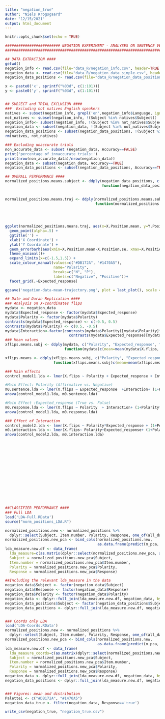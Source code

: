 ```yaml
---
title: "negation_true"
author: "Niels Krogsgaard"
date: "12/15/2021"
output: html_document
---
```


```r
knitr::opts_chunk$set(echo = TRUE)
```


```r
######################### NEGATION EXPERIMENT - ANALYSES ON SENTENCE VERIFICATION  ####################
###################################################################################################

## DATA EXTRACTION ####
getwd()
negation_info <- read.csv(file="data_R/negation_info.csv", header=TRUE, sep=",")
negation_data <- read.csv(file="data_R/negation_data_simple.csv", header=TRUE, sep=",")
negation_data_positions <- read.csv(file="data_R/negation_data_positions.csv", header=TRUE, sep=",")

x <- paste0('x', sprintf("%03d", c(1:101)))
y <- paste0('y', sprintf("%03d", c(1:101)))


## SUBJECT and TRIAL EXCLUSION ####
###  Excluding not natives English speakers
natives <- subset(negation_info, grepl('en',negation_info$Language, ignore.case=TRUE))
not_natives <- subset(negation_info, !(Subject %in% natives$Subject))
negation_info<- subset(negation_info, !(Subject %in% not_natives$Subject))
negation_data <- subset(negation_data, !(Subject %in% not_natives$Subject))
negation_data_positions <- subset(negation_data_positions, !(Subject %in% not_natives$Subject))
rm(natives, not_natives)

### Excluding unaccurate trials
non_accurate_data <- subset (negation_data, Accuracy==FALSE)
print('percentage of innaccurate trials:')
print(nrow(non_accurate_data)/nrow(negation_data))
negation_data <- subset(negation_data, Accuracy==TRUE)
negation_data_positions <- subset(negation_data_positions, Accuracy==TRUE)

## OVERALL PERFORMANCE ####
normalized_positions.means.subject <- ddply(negation_data_positions, c("Polarity", "Time.Step", "Expected_response", "Subject"),
                                            function(negation_data_positions)c(X.Position.mean=mean(negation_data_positions$X.Position, na.rm=T), 
                                                                                 Y.Position.mean=mean(negation_data_positions$Y.Position, na.rm=T)))

normalized_positions.means.traj <- ddply(normalized_positions.means.subject, c("Polarity", "Time.Step", "Expected_response"),
                                         function(normalized_positions.means.subject)c(X.Position.mean=mean(normalized_positions.means.subject$X.Position.mean, na.rm=T), 
                                                                                       X.Position.se=se(normalized_positions.means.subject$X.Position.mean, na.rm=T),
                                                                                       Y.Position.mean=mean(normalized_positions.means.subject$Y.Position.mean, na.rm=T), 
                                                                                       Y.Position.se=se(normalized_positions.means.subject$Y.Position.mean, na.rm=T)))

ggplot(normalized_positions.means.traj, aes(x=X.Position.mean, y=Y.Position.mean, color=Polarity, group=Polarity)) +
  geom_point(alpha=.5) + 
  ggtitle('') +
  xlab('X Coordinate') +
  ylab('Y Coordinate') +
  geom_errorbarh(aes(xmin=X.Position.mean-X.Position.se, xmax=X.Position.mean+X.Position.se), alpha=.4) + 
  theme_minimal()+
  expand_limits(x=c(-1.5,1.5)) + 
  scale_colour_manual(values=c("#DB172A", "#1470A5"), 
                      name="Polarity",
                      breaks=c("N", "P"),
                      labels=c("Negative", "Positive"))+ 
  facet_grid(.~Expected_response) 

ggsave('negation-data-mean-trajectory.png', plot = last_plot(), scale = 1, dpi = 300, path='fig', width = 7, height = 5)

## Dale and Duran Replication ####
### Analysis on X-coordinates flips
mydata <- negation_data
mydata$Expected_response <- factor(mydata$Expected_response)
mydata$Polarity <- factor(mydata$Polarity)
contrasts(mydata$Expected_response) <- c(-0.5, 0.5)
contrasts(mydata$Polarity) <- c(0.5, -0.5)
mydata$Interaction<-factor(contrasts(mydata$Polarity)[mydata$Polarity]*
                             contrasts(mydata$Expected_response)[mydata$Expected_response]) 
### Mean values
xflips.means.subj <- ddply(mydata, c("Polarity", "Expected_response", "Subject"),
                           function(mydata)c(mean=mean(mydata$X.flips, na.rm=T)))

xflips.means <- ddply(xflips.means.subj, c("Polarity", "Expected_response"),
                      function(xflips.means.subj)c(mean=mean(xflips.means.subj$mean, na.rm=T), se = se(xflips.means.subj$mean)))

### Main effects
control_model1.lda <- lmer(X.flips ~ Polarity + Expected_response + Interaction + (1+Polarity*Expected_response|Subject), data = mydata, REML=FALSE)

#Main Effect: Polarity (Affirmative vs. Negative)
m0.sentence.lda <- lmer(X.flips ~ Expected_response  +Interaction+ (1+Polarity*Expected_response|Subject), data = mydata, REML=FALSE) #the value of intercept is not exactly the same as the one in my aggregate function, why?
anova(control_model1.lda, m0.sentence.lda)

#Main Effect :Expected_response (True vs. False)
m0.response.lda <- lmer(X.flips ~ Polarity  + Interaction+ (1+Polarity*Expected_response|Subject), data = mydata, REML=FALSE) #the value of intercept is not exactly the same as the one in my aggregate function, why?
anova(control_model1.lda, m0.response.lda)

### Effect of Interaction
control_model2.lda <- lmer(X.flips ~ Polarity*Expected_response + (1+Polarity*Expected_response|Subject), data = mydata, REML=FALSE)
m0.interaction.lda <- lmer(X.flips~ Polarity+Expected_response+ (1+Polarity*Expected_response|Subject), data = mydata, REML=FALSE) #the value of intercept is not exactly the same as the one in my aggregate function, why?
anova(control_model2.lda, m0.interaction.lda)
















##CLASSIFIER PERFORMANCE ####
### Full LDA
load('LDA-Full.RData')
source("norm_positions_LDA.R")

normalized_positions.new <- normalized_positions %>%
  dplyr::select(Subject, Item.number, Polarity, Response, one_of(all_data_columns))
normalized_positions.new_pca <- bind_cols(normalized_positions.new,
                                          as.data.frame(predict(m_pca, normalized_positions.new)[,1:n_pca]))
lda_measure.new.df <- data_frame(
  lda_measure=c(as.matrix(dplyr::select(normalized_positions.new_pca, starts_with("PC"))) %*% v_lda- b_lda),
  Subject = normalized_positions.new_pca$Subject, 
  Item.number = normalized_positions.new_pca$Item.number, 
  Polarity = normalized_positions.new_pca$Polarity, 
  Response = normalized_positions.new_pca$Response)

##Including the relevant lda_measure in the data
negation_data$Subject <- factor(negation_data$Subject)
negation_data$Response <- factor(negation_data$Response)
negation_data$Polarity <- factor(negation_data$Polarity)
negation_data <- dplyr::full_join(lda_measure.new.df, negation_data, by=c("Subject", "Item.number", "Polarity", "Response"))
negation_data_positions$Subject <- factor(negation_data_positions$Subject)
negation_data_positions <- dplyr::full_join(lda_measure.new.df, negation_data_positions, by=c("Subject", "Item.number", "Polarity"))


### Coords only LDA
load('LDA-Coords.RData')
normalized_positions.new <- normalized_positions %>%
  dplyr::select(Subject, Item.number, Polarity, Response, one_of(all_data_columns))
normalized_positions.new_pca <- bind_cols(normalized_positions.new,
                                          as.data.frame(predict(m_pca, normalized_positions.new)[,1:n_pca]))
lda_measure.new.df <- data_frame(
  lda_measure_coords=c(as.matrix(dplyr::select(normalized_positions.new_pca, starts_with("PC"))) %*% v_lda- b_lda),
  Subject = normalized_positions.new_pca$Subject, 
  Item.number = normalized_positions.new_pca$Item.number, 
  Polarity = normalized_positions.new_pca$Polarity, 
  Response = normalized_positions.new_pca$Response)
negation_data <- dplyr::full_join(lda_measure.new.df, negation_data, by=c("Subject", "Item.number", "Polarity", "Response"))
negation_data_positions <- dplyr::full_join(lda_measure.new.df, negation_data_positions, by=c("Subject", "Item.number", "Polarity"))


### Figures: mean and distribution 
Palette1 <- c("#DB172A", "#1470A5")
negation_data_true <- filter(negation_data, Response=='true')

write_csv(negation_true, "negation_true.csv")
```



